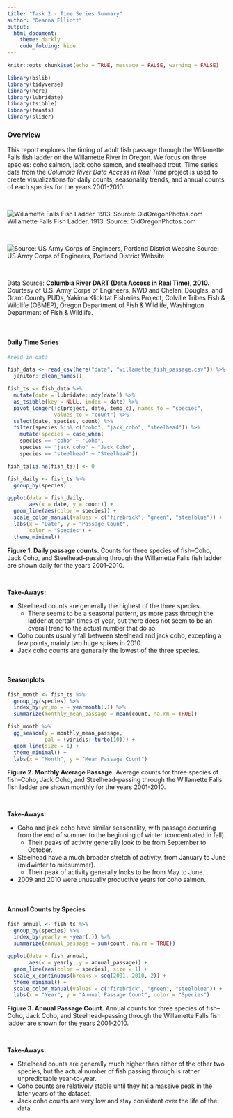 ```yaml
---
title: "Task 2 - Time Series Summary"
author: "Deanna Elliott"
output: 
  html_document:
    theme: darkly
    code_folding: hide
---
```


```r
knitr::opts_chunk$set(echo = TRUE, message = FALSE, warning = FALSE)

library(bslib)
library(tidyverse)
library(here)
library(lubridate)
library(tsibble)
library(feasts)
library(slider)
```

### Overview  {.tabset .tabset-pills}

This report explores the timing of adult fish passage through the Willamette Falls fish ladder on the Willamette River in Oregon. We focus on three species: coho salmon, jack coho samon, and steelhead trout. Time series data from the *Columbia River Data Access in Real Time* project is used to create visualizations for daily counts, seasonality trends, and annual counts of each species for the years 2001-2010.  

<br>

![Willamette Falls Fish Ladder, 1913. Source: OldOregonPhotos.com](images/wmf.png)
Willamette Falls Fish Ladder, 1913. Source: OldOregonPhotos.com

<br>

![Source: US Army Corps of Engineers, Portland District Website](images/wf_map.jpg)
Source: US Army Corps of Engineers, Portland District Website

<br>

Data Source: **Columbia River DART (Data Access in Real Time), 2010.** Courtesy of U.S. Army Corps of Engineers, NWD and Chelan, Douglas, and Grant County PUDs, Yakima Klickitat Fisheries Project, Colville Tribes Fish & Wildlife (OBMEP), Oregon Department of Fish & Wildlife, Washington Department of Fish & Wildlife.

<br>

#### Daily Time Series

```r

#read in data

fish_data <- read_csv(here("data", "willamette_fish_passage.csv")) %>% 
  janitor::clean_names()

fish_ts <- fish_data %>% 
  mutate(date = lubridate::mdy(date)) %>% 
  as_tsibble(key = NULL, index = date) %>% 
  pivot_longer(!c(project, date, temp_c), names_to = "species",
               values_to = "count") %>% 
  select(date, species, count) %>% 
  filter(species %in% c("coho", "jack_coho", "steelhead")) %>% 
    mutate(species = case_when(
    species == "coho" ~ "Coho",
    species == "jack_coho" ~ "Jack Coho",
    species == "steelhead" ~ "Steelhead"))

fish_ts[is.na(fish_ts)] <- 0

```

```r

fish_daily <- fish_ts %>% 
  group_by(species)

ggplot(data = fish_daily,
       aes(x = date, y = count)) + 
  geom_line(aes(color = species)) +
  scale_color_manual(values = c("firebrick", "green", "steelblue")) +
  labs(x = "Date", y = "Passage Count",
       color = "Species") +
  theme_minimal() 
```

**Figure 1. Daily passage counts.** Counts for three species of fish--Coho, Jack Coho, and Steelhead--passing through the Willamette Falls fish ladder are shown daily for the years 2001-2010.

<br>

**Take-Aways:**

- Steelhead counts are generally the highest of the three species.
  - There seems to be a seasonal pattern, as more pass through the ladder at certain times of year, but there does not seem to be an overall trend to the actual number that do so.
- Coho counts usually fall between steelhead and jack coho, excepting a few points, mainly two huge spikes in 2010.
- Jack coho counts are generally the lowest of the three species.

<br>

#### Seasonplots

```r

fish_month <- fish_ts %>% 
  group_by(species) %>% 
  index_by(yr_mo = ~ yearmonth(.)) %>% 
  summarize(monthly_mean_passage = mean(count, na.rm = TRUE))

fish_month %>% 
  gg_season(y = monthly_mean_passage,
            pal = (viridis::turbo(10))) +
  geom_line(size = 1) +
  theme_minimal() +
  labs(x = "Month", y = "Mean Passage Count")
```

**Figure 2. Monthly Average Passage.** Average counts for three species of fish--Coho, Jack Coho, and Steelhead--passing through the Willamette Falls fish ladder are shown monthly for the years 2001-2010.

<br>

**Take-Aways:**

- Coho and jack coho have similar seasonality, with passage occurring from the end of summer to the beginning of winter (concentrated in fall).
  - Their peaks of activity generally look to be from September to October.
- Steelhead have a much broader stretch of activity, from January to June (midwinter to midsummer).
  - Their peak of activity generally looks to be from May to June.
- 2009 and 2010 were unusually productive years for coho salmon.

<br>

#### Annual Counts by Species

```r

fish_annual <- fish_ts %>% 
  group_by(species) %>% 
  index_by(yearly = ~year(.)) %>% 
  summarize(annual_passage = sum(count, na.rm = TRUE))

ggplot(data = fish_annual,
       aes(x = yearly, y = annual_passage)) + 
  geom_line(aes(color = species), size = 1) +
  scale_x_continuous(breaks = seq(2001, 2010, 2)) +
  theme_minimal() +
  scale_color_manual(values = c("firebrick", "green", "steelblue")) +
  labs(x = "Year", y = "Annual Passage Count", color = "Species")
```

**Figure 3. Annual Passage Count.** Annual counts for three species of fish--Coho, Jack Coho, and Steelhead--passing through the Willamette Falls fish ladder are shown for the years 2001-2010.

<br>

**Take-Aways:**

- Steelhead counts are generally much higher than either of the other two species, but the actual number of fish passing through is rather unpredictable year-to-year.
- Coho counts are relatively stable until they hit a massive peak in the later years of the dataset.
- Jack coho counts are very low and stay consistent over the life of the data. 

<br>
